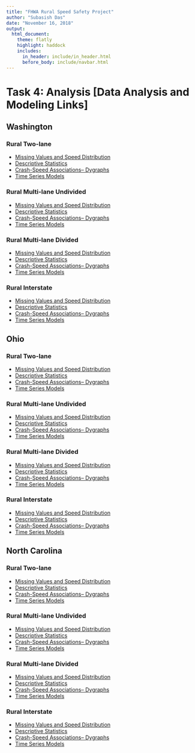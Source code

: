 ```yaml
---
title: "FHWA Rural Speed Safety Project"
author: "Subasish Das"
date: "November 16, 2018"
output:
  html_document:
    theme: flatly
    highlight: haddock
    includes:
      in_header: include/in_header.html
      before_body: include/navbar.html
---
```


# Task 4: Analysis [Data Analysis and Modeling Links]
## **Washington**

### Rural Two-lane
* [Missing Values and Speed Distribution](https://subasish.github.io/pages/FHWA_Rural_Speed_T4_1/html2a/WA_R2_md.html)
* [Descriptive Statistics](https://subasish.github.io/pages/FHWA_Rural_Speed_T4_1/html2a/WA_R2_desSTAT.html)
* [Crash-Speed Associations-- Dygraphs](https://subasish.github.io/pages/FHWA_Rural_Speed_T4_1/html2a/WA_R2_dygraphs.html)
* [Time Series Models](https://subasish.github.io/pages/FHWA_Rural_Speed_T4_1/html2a/WA_R2_ARIMA.html)

### Rural Multi-lane Undivided
* [Missing Values and Speed Distribution](https://subasish.github.io/pages/FHWA_Rural_Speed_T4_1/html2a/WA_RMU_md.html)
* [Descriptive Statistics](https://subasish.github.io/pages/FHWA_Rural_Speed_T4_1/html2a/WA_RMU_desSTAT.html)
* [Crash-Speed Associations-- Dygraphs](https://subasish.github.io/pages/FHWA_Rural_Speed_T4_1/html2a/WA_RMU_dygraphs.html)
* [Time Series Models](https://subasish.github.io/pages/FHWA_Rural_Speed_T4_1/html2a/WA_RMU_ARIMA.html)

### Rural Multi-lane Divided
* [Missing Values and Speed Distribution](https://subasish.github.io/pages/FHWA_Rural_Speed_T4_1/html2a/WA_RMD_md.html)
* [Descriptive Statistics](https://subasish.github.io/pages/FHWA_Rural_Speed_T4_1/html2a/WA_RMD_desSTAT.html)
* [Crash-Speed Associations-- Dygraphs](https://subasish.github.io/pages/FHWA_Rural_Speed_T4_1/html2a/WA_RMD_dygraphs.html)
* [Time Series Models](https://subasish.github.io/pages/FHWA_Rural_Speed_T4_1/html2a/WA_RMD_ARIMA.html)


### Rural Interstate
* [Missing Values and Speed Distribution](https://subasish.github.io/pages/FHWA_Rural_Speed_T4_1/html2a/WA_RI_md.html)
* [Descriptive Statistics](https://subasish.github.io/pages/FHWA_Rural_Speed_T4_1/html2a/WA_RI_desSTAT.html)
* [Crash-Speed Associations-- Dygraphs](https://subasish.github.io/pages/FHWA_Rural_Speed_T4_1/html2a/WA_RI_dygraphs.html)
* [Time Series Models](https://subasish.github.io/pages/FHWA_Rural_Speed_T4_1/html2a/WA_RI_daily_ARIMA.html)


## **Ohio**
### Rural Two-lane
* [Missing Values and Speed Distribution](https://subasish.github.io/pages/FHWA_Rural_Speed_T4_1/html2a/OH_R2_md.html)
* [Descriptive Statistics](https://subasish.github.io/pages/FHWA_Rural_Speed_T4_1/html2a/OH_R2_desSTAT.html)
* [Crash-Speed Associations-- Dygraphs](https://subasish.github.io/pages/FHWA_Rural_Speed_T4_1/html2a/OH_R2_dygraphs.html)
* [Time Series Models](https://subasish.github.io/pages/FHWA_Rural_Speed_T4_1/html2a/OH_R2_ARIMA.html)

### Rural Multi-lane Undivided
* [Missing Values and Speed Distribution](https://subasish.github.io/pages/FHWA_Rural_Speed_T4_1/html2a/OH_RMU_md.html)
* [Descriptive Statistics](https://subasish.github.io/pages/FHWA_Rural_Speed_T4_1/html2a/OH_RMU_desSTAT.html)
* [Crash-Speed Associations-- Dygraphs](https://subasish.github.io/pages/FHWA_Rural_Speed_T4_1/html2a/OH_RMU_dygraphs.html)
* [Time Series Models](https://subasish.github.io/pages/FHWA_Rural_Speed_T4_1/html2a/OH_RMU_ARIMA.html)

### Rural Multi-lane Divided
* [Missing Values and Speed Distribution](https://subasish.github.io/pages/FHWA_Rural_Speed_T4_1/html2a/OH_RMD_md.html)
* [Descriptive Statistics](https://subasish.github.io/pages/FHWA_Rural_Speed_T4_1/html2a/OH_RMD_desSTAT.html)
* [Crash-Speed Associations-- Dygraphs](https://subasish.github.io/pages/FHWA_Rural_Speed_T4_1/html2a/OH_RMD_dygraphs.html)
* [Time Series Models](https://subasish.github.io/pages/FHWA_Rural_Speed_T4_1/html2a/OH_RMD_ARIMA.html)


### Rural Interstate
* [Missing Values and Speed Distribution](https://subasish.github.io/pages/FHWA_Rural_Speed_T4_1/html2a/OH_RI_md.html)
* [Descriptive Statistics](https://subasish.github.io/pages/FHWA_Rural_Speed_T4_1/html2a/OH_RI_desSTAT.html)
* [Crash-Speed Associations-- Dygraphs](https://subasish.github.io/pages/FHWA_Rural_Speed_T4_1/html2a/OH_RI_dygraphs.html)
* [Time Series Models](https://subasish.github.io/pages/FHWA_Rural_Speed_T4_1/html2a/OH_RI_ARIMA.html)



## **North Carolina**
### Rural Two-lane
* [Missing Values and Speed Distribution](https://subasish.github.io/pages/FHWA_Rural_Speed_T4_1/html2a/NC_R2_md.html)
* [Descriptive Statistics](https://subasish.github.io/pages/FHWA_Rural_Speed_T4_1/html2a/NC_R2_desSTAT.html)
* [Crash-Speed Associations-- Dygraphs](https://subasish.github.io/pages/FHWA_Rural_Speed_T4_1/html2a/NC_R2_dygraphs.html)
* [Time Series Models](https://subasish.github.io/pages/FHWA_Rural_Speed_T4_1/html2a/NC_R2_ARIMA.html)

### Rural Multi-lane Undivided
* [Missing Values and Speed Distribution](https://subasish.github.io/pages/FHWA_Rural_Speed_T4_1/html2a/NC_RMU_md.html)
* [Descriptive Statistics](https://subasish.github.io/pages/FHWA_Rural_Speed_T4_1/html2a/NC_RMU_desSTAT.html)
* [Crash-Speed Associations-- Dygraphs](https://subasish.github.io/pages/FHWA_Rural_Speed_T4_1/html2a/NC_RMU_dygraphs.html)
* [Time Series Models](https://subasish.github.io/pages/FHWA_Rural_Speed_T4_1/html2a/NC_RMU_ARIMA.html)

### Rural Multi-lane Divided
* [Missing Values and Speed Distribution](https://subasish.github.io/pages/FHWA_Rural_Speed_T4_1/html2a/NC_RMD_md.html)
* [Descriptive Statistics](https://subasish.github.io/pages/FHWA_Rural_Speed_T4_1/html2a/NC_RMD_desSTAT.html)
* [Crash-Speed Associations-- Dygraphs](https://subasish.github.io/pages/FHWA_Rural_Speed_T4_1/html2a/NC_RMD_dygraphs.html)
* [Time Series Models](https://subasish.github.io/pages/FHWA_Rural_Speed_T4_1/html2a/NC_RMD_ARIMA.html)


### Rural Interstate
* [Missing Values and Speed Distribution](https://subasish.github.io/pages/FHWA_Rural_Speed_T4_1/html2a/NC_RI_md.html)
* [Descriptive Statistics](https://subasish.github.io/pages/FHWA_Rural_Speed_T4_1/html2a/NC_RI_desSTAT.html)
* [Crash-Speed Associations-- Dygraphs](https://subasish.github.io/pages/FHWA_Rural_Speed_T4_1/html2a/NC_RI_dygraphs.html)
* [Time Series Models](https://subasish.github.io/pages/FHWA_Rural_Speed_T4_1/html2a/NC_RI_ARIMA.html)

